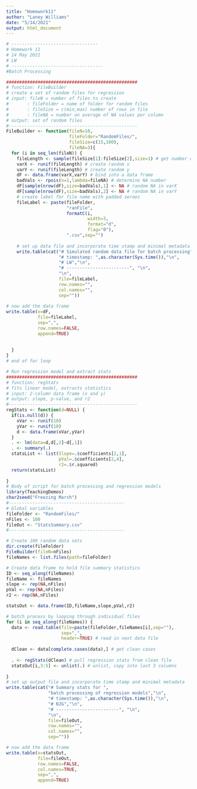 ```yaml
---
title: "Homework11"
author: "Laney Williams"
date: "5/14/2021"
output: html_document
---
```


```r
# ---------------------------------
# Homework 11
# 14 May 2021
# LW
# -----------------------------------
#Batch Processing

##################################################
# function: FileBuilder
# create a set of random files for regression
# input: fileN = number of files to create
#       : fileFolder = name of folder for random files
#       : fileSize = c(min,max) number of rows in file
#       : fileNA = number on average of NA values per column
# output: set of random files
#------------------------------------------------- 
FileBuilder <- function(fileN=10,
                        fileFolder="RandomFiles/",
                        fileSize=c(15,100),
                        fileNA=3){
  for (i in seq_len(fileN)) {
    fileLength <- sample(fileSize[1]:fileSize[2],size=1) # get number of rows
    varX <- runif(fileLength) # create random x
    varY <- runif(fileLength) # create random y
    dF <- data.frame(varX,varY) # bind into a data frame
    badVals <- rpois(n=1,lambda=fileNA) # determine NA number
    dF[sample(nrow(dF),size=badVals),1] <- NA # random NA in varX
    dF[sample(nrow(dF),size=badVals),2] <- NA # random NA in varY
    # create label for file name with padded zeroes
    fileLabel <- paste(fileFolder,
                       "ranFile",
                       formatC(i,
                               width=3,
                               format="d",
                               flag="0"),
                       ".csv",sep="")
    
    # set up data file and incorporate time stamp and minimal metadata
    write.table(cat("# Simulated random data file for batch processing","\n",
                    "# timestamp: ",as.character(Sys.time()),"\n",
                    "# LW","\n",
                    "# ------------------------", "\n",
                    "\n",
                    file=fileLabel,
                    row.names="",
                    col.names="",
                    sep=""))
    
# now add the data frame
write.table(x=dF,
            file=fileLabel,
            sep=",",
            row.names=FALSE,
            append=TRUE)
    
    
  }
}
# end of for loop

# Run regression model and extract stats
##################################################
# function: regStats
# fits linear model, extracts statistics
# input: 2-column data frame (x and y)
# output: slope, p-value, and r2
#------------------------------------------------- 
regStats <- function(d=NULL) {
  if(is.null(d)) {
    xVar <- runif(10)
    yVar <- runif(10)
    d <- data.frame(xVar,yVar)
  }
  . <- lm(data=d,d[,2]~d[,1])
  . <- summary(.)
  statsList <- list(Slope=.$coefficients[2,1],
                    pVal=.$coefficients[2,4],
                    r2=.$r.squared)
  return(statsList)
  
}
# Body of script for batch processing and regression models
library(TeachingDemos)
char2seed("Freezing March")
#--------------------------------------------
# Global variables
fileFolder <- "RandomFiles/"
nFiles <- 100
fileOut <- "StatsSummary.csv"
#--------------------------------------------

# Create 100 random data sets
dir.create(fileFolder)
FileBuilder(fileN=nFiles)
fileNames <- list.files(path=fileFolder)

# Create data frame to hold file summary statistics
ID <- seq_along(fileNames)
fileName <- fileNames
slope <- rep(NA,nFiles)
pVal <- rep(NA,nFiles)
r2 <- rep(NA,nFiles)

statsOut <- data.frame(ID,fileName,slope,pVal,r2)

# batch process by looping through individual files
for (i in seq_along(fileNames)) {
  data <- read.table(file=paste(fileFolder,fileNames[i],sep=""),
                     sep=",",
                     header=TRUE) # read in next data file
  
  dClean <- data[complete.cases(data),] # get clean cases
  
  . <- regStats(dClean) # pull regression stats from clean file
  statsOut[i,3:5] <- unlist(.) # unlist, copy into last 3 columns
  
}
# set up output file and incorporate time stamp and minimal metadata
write.table(cat("# Summary stats for ",
                "batch processing of regression models","\n",
                "# timestamp: ",as.character(Sys.time()),"\n",
                "# NJG","\n",
                "# ------------------------", "\n",
                "\n",
                file=fileOut,
                row.names="",
                col.names="",
                sep=""))

# now add the data frame
write.table(x=statsOut,
            file=fileOut,
            row.names=FALSE,
            col.names=TRUE,
            sep=",",
            append=TRUE)

```



